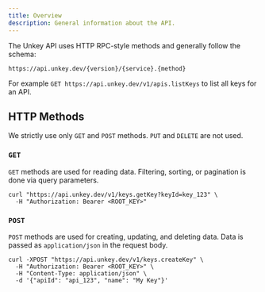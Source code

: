 ```yaml
---
title: Overview
description: General information about the API.
---
```


The Unkey API uses HTTP RPC-style methods and generally follow the schema:

```
https://api.unkey.dev/{version}/{service}.{method}
```

For example `GET https://api.unkey.dev/v1/apis.listKeys` to list all keys for an API.

## HTTP Methods

We strictly use only `GET` and `POST` methods. `PUT` and `DELETE` are not used.

### `GET`

`GET` methods are used for reading data. Filtering, sorting, or pagination is done via query parameters.

```http
curl "https://api.unkey.dev/v1/keys.getKey?keyId=key_123" \
  -H "Authorization: Bearer <ROOT_KEY>"
```

### `POST`

`POST` methods are used for creating, updating, and deleting data. Data is passed as `application/json` in the request body.

```http
curl -XPOST "https://api.unkey.dev/v1/keys.createKey" \
  -H "Authorization: Bearer <ROOT_KEY>" \
  -H "Content-Type: application/json" \
  -d '{"apiId": "api_123", "name": "My Key"}'
```
